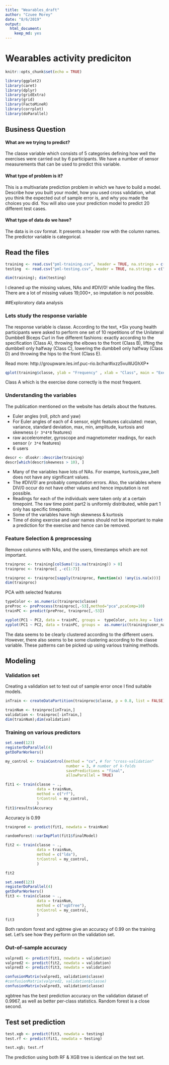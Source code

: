 ```yaml
---
title: "Wearables_draft"
author: "Czuee Morey"
date: "8/6/2019"
output: 
  html_document: 
    keep_md: yes
---
```


# Wearables activity prediciton
```r
knitr::opts_chunk$set(echo = TRUE)
```

```r
library(ggplot2)
library(caret)
library(dplyr)
library(gridExtra)
library(grid)
library(FactoMineR)
library(corrplot)
library(doParallel)
```

## Business Question

#### What are we trying to predict?

The classe variable which consists of 5 categories defining how well the exercises were carried out by 6 participants. We have a number of sensor measurements that can be used to predict this variable.

#### What type of problem is it?

This is a multivariate prediction problem in which we have to build a model. Describe how you built your model, how you used cross validation, what you think the expected out of sample error is, and why you made the choices you did. You will also use your prediction model to predict 20 different test cases.

#### What type of data do we have? 
The data is in csv format. It presents a header row with the column names. The predictor variable is categorical.


## Read the files

```r
training <- read.csv("pml-training.csv", header = TRUE, na.strings = c("NA", "", "#DIV/0!"))
testing  <- read.csv("pml-testing.csv", header = TRUE, na.strings = c("NA", "", "#DIV/0!"))

dim(training); dim(testing)
```
I cleaned up the missing values, NAs and #DIV/0! while loading the files. There are a lot of missing values 19,000+, so imputation is not possible. 

##Exploratory data analysis

### Lets study the response variable
The response variable is classe. According to the text,
*Six young health participants were asked to perform one set of 10 repetitions of the Unilateral Dumbbell Biceps Curl in five different fashions: exactly according to the specification (Class A), throwing the elbows to the front (Class B), lifting the dumbbell only halfway (Class C), lowering the dumbbell only halfway (Class D) and throwing the hips to the front (Class E).

Read more: http://groupware.les.inf.puc-rio.br/har#ixzz5vuWJGhXP*

```r
qplot(training$classe, ylab = "Frequency" , xlab = "Class", main = "Exercise accuracy")
```
Class A which is the exercise done correctly is the most frequent. 

### Understanding the variables 

The publication mentioned on the website has details about the features.

- Euler angles (roll, pitch and yaw)
- For Euler angles of each of 4 sensor, eight features calculated: mean, variance, standard deviation, max, min, amplitude, kurtosis and skewness (`r 3*4*8` features)
-  raw accelerometer, gyroscope and magnetometer readings, for each sensor (`r 3*4` features)
- 6 users


```r
descr <- dlookr::describe(training)
descr[which(descr$skewness > 10), ]
```

- Many of the variables have lots of NAs. For exampe, kurtosis_yaw_belt does not have any significant values. 
- The #DIV/0! are probably computation errors. Also, the variables where DIV/0 occur do not have other values and hence imputation is not possible.
- Readings for each of the individuals were taken only at a certain timepoint. The raw time point part2 is uniformly distributed, while part 1 only has specific timepoints.
- Some of the variables have high skewness & kurtosis
- Time of doing exercise and user names should not be important to make a prediction for the exercise and hence can be removed.

### Feature Selection & preprocessing

Remove columns with NAs, and the users, timestamps which are not important.

```r
trainproc <- training[colSums(!is.na(training)) > 0]
trainproc <- trainproc[ ,-c(1:7)]

```

```r
trainproc <- trainproc[sapply(trainproc, function(x) !any(is.na(x)))]
dim(trainproc)
```

PCA with selected features
```r
typeColor <- as.numeric(trainproc$classe)
preProc <- preProcess(trainproc[,-53],method="pca",pcaComp=10)
trainPC <- predict(preProc, trainproc[,-53])

xyplot(PC1 ~ PC2, data = trainPC, groups =  typeColor, auto.key = list(columns = 5)) #Colored by classe
xyplot(PC1 ~ PC2, data = trainPC, groups =  as.numeric(training$user_name),auto.key = list(columns = 6)) #Colored by user name

```
The data seems to be clearly clustered according to the different users. However, there also seems to be some clustering according to the classe variable. These patterns can be picked up using various training methods.

## Modeling

### Validation set
Creating a validation set to test out of sample error once I find suitable models.
```r
inTrain <- createDataPartition(trainproc$classe, p = 0.8, list = FALSE)

trainNum <- trainproc[inTrain,]
validation <- trainproc[-inTrain,]
dim(trainNum);dim(validation)
```

### Training on various predictors
```r
set.seed(123)
registerDoParallel(4) 
getDoParWorkers()

my_control <- trainControl(method = "cv", # for "cross-validation"
                           number = 3, # number of k-folds
                           savePredictions = "final",
                           allowParallel = TRUE)

fit1 <- train(classe ~ ., 
              data = trainNum,
              method = c("rf"),
              trControl = my_control,
              )
fit1$results$Accuracy
```
Accuracy is 0.99

```r
trainpred <- predict(fit1, newdata = trainNum)

randomForest::varImpPlot(fit1$finalModel)
```

```r
fit2 <- train(classe ~ ., 
              data = trainNum,
              method = c("lda"),
              trControl = my_control,
              )

fit2
```

```r
set.seed(123)
registerDoParallel(4) 
getDoParWorkers()
fit3 <- train(classe ~ ., 
              data = trainNum,
              method = c("xgbTree"),
              trControl = my_control,
              )
fit3
```

Both random forest and xgbtree give an accuracy of 0.99 on the training set. Let's see how they perform on the validation set.

### Out-of-sample accuracy
```r

valpred1 <- predict(fit1, newdata = validation)
valpred2 <- predict(fit2, newdata = validation)
valpred3 <- predict(fit3, newdata = validation)

confusionMatrix(valpred1, validation$classe)
#confusionMatrix(valpred2, validation$classe)
confusionMatrix(valpred3, validation$classe)

```

xgbtree has the best prediction accuracy on the validation dataset of 0.9967, as well as better per-class  statistics. Random forest is a close second.

## Test set prediction
```r
test.xgb <- predict(fit3, newdata = testing)
test.rf <- predict(fit1, newdata = testing)

test.xgb; test.rf
```

The prediction using both RF & XGB tree is identical on the test set.
